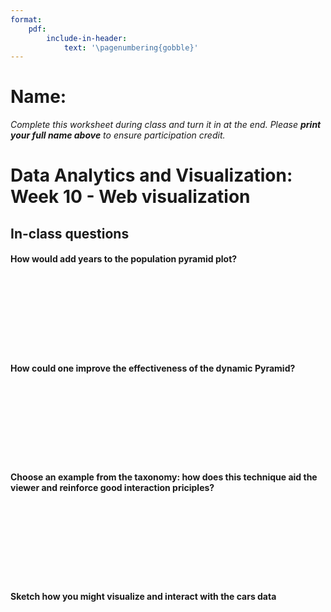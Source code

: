 ```yaml
---
format: 
    pdf:
        include-in-header: 
            text: '\pagenumbering{gobble}'
---
```



# Name:

*Complete this worksheet during class and turn it in at the end. Please **print your full name above** to ensure participation credit.*

# Data Analytics and Visualization: Week 10 - Web visualization

## In-class questions

#### How would add years to the population pyramid plot?


|
|
|
|
|
|
|
|

####  How could one improve the effectiveness of the dynamic Pyramid?

|
|
|
|
|
|
|
|

####  Choose an example from the taxonomy: how does this technique aid the viewer and reinforce good interaction priciples?

|
|
|
|
|
|
|
|

####  Sketch how you might visualize and interact with the cars data 

|
|
|
|
|
|
|
|



